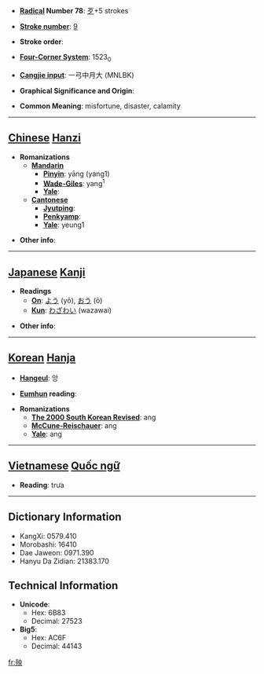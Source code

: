 * '''[[Wiktionary:Chinese radical index| Radical]] Number 78''': [[Wiktionary:Chinese radical index 歹|歹]]+5 strokes

* '''[[Wiktionary:Chinese total strokes index|Stroke number]]''': [[Wiktionary:Chinese total strokes index 9|9]]

* '''Stroke order''': 

* '''[[Wiktionary:Chinese four corner index|Four-Corner System]]''': 1523<sub>0</sub>

* '''[[Wiktionary:Chinese Cangjie index|Cangjie input]]''': 一弓中月大 (MNLBK)

* '''Graphical Significance and Origin''': 

* '''Common Meaning''': misfortune, disaster, calamity

----

== [[Chinese]] [[Hanzi]] ==

* '''Romanizations'''
** '''[[Mandarin]]'''
*** '''[[Pinyin]]''': yāng (yang1)
*** '''[[Wade-Giles]]''': yang<sup>1</sup>
*** '''[[Yale]]''': 
** '''[[Cantonese]]'''
*** '''[[Jyutping]]''':
*** '''[[Penkyamp]]''': 
*** '''[[Yale]]''': yeung1

* '''Other info''': 

----

== [[Japanese]] [[Kanji]] ==

* '''Readings'''
** '''[[On]]''': [[よう]] (yō), [[おう]] (ō)
** '''[[Kun]]''': [[わざわい]] (wazawai)

* '''Other info''':  

----

== [[Korean]] [[Hanja]] ==

* '''[[Hangeul]]''': 앙

* '''[[Eumhun]] reading''': 

* '''Romanizations'''
** '''[[The 2000 South Korean Revised Romanization|The 2000 South Korean Revised]]''': ang
** '''[[McCune-Reischauer]]''': ang
** '''[[Yale]]''': ang


----

== [[Vietnamese]] [[Quốc ngữ]] ==

* '''Reading''': trưa

----

== Dictionary Information ==

* KangXi: 0579.410
* Morobashi: 16410
* Dae Jaweon: 0971.390
* Hanyu Da Zidian: 21383.170

== Technical Information ==

* '''Unicode''':
** Hex: 6B83
** Decimal: 27523
* '''Big5''':
** Hex: AC6F
** Decimal: 44143

[[fr:殃]]
